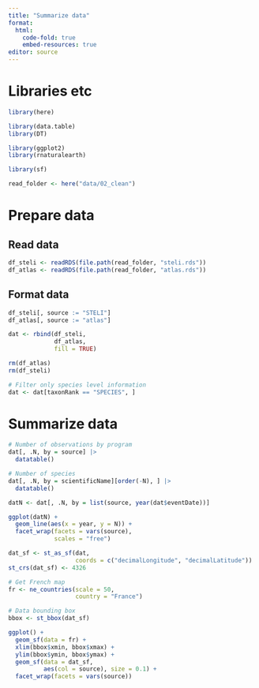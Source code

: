 ```yaml
---
title: "Summarize data"
format:
  html:
    code-fold: true
    embed-resources: true
editor: source
---
```


# Libraries etc

```r
library(here)

library(data.table)
library(DT)

library(ggplot2)
library(rnaturalearth)

library(sf)

read_folder <- here("data/02_clean")
```

# Prepare data

## Read data

```r
df_steli <- readRDS(file.path(read_folder, "steli.rds"))
df_atlas <- readRDS(file.path(read_folder, "atlas.rds"))
```

## Format data

```r
df_steli[, source := "STELI"]
df_atlas[, source := "atlas"]
```

```r
dat <- rbind(df_steli,
             df_atlas,
             fill = TRUE)
```

```r
rm(df_atlas)
rm(df_steli)
```

```r
# Filter only species level information
dat <- dat[taxonRank == "SPECIES", ]
```

# Summarize data

```r
# Number of observations by program
dat[, .N, by = source] |> 
  datatable()

# Number of species
dat[, .N, by = scientificName][order(-N), ] |> 
  datatable()
```


```r
datN <- dat[, .N, by = list(source, year(dat$eventDate))]

ggplot(datN) +
  geom_line(aes(x = year, y = N)) +
  facet_wrap(facets = vars(source), 
             scales = "free")
```

```r
dat_sf <- st_as_sf(dat,
                   coords = c("decimalLongitude", "decimalLatitude"))
st_crs(dat_sf) <- 4326
```

```r
# Get French map
fr <- ne_countries(scale = 50, 
                   country = "France")

# Data bounding box
bbox <- st_bbox(dat_sf)

ggplot() +
  geom_sf(data = fr) +
  xlim(bbox$xmin, bbox$xmax) +
  ylim(bbox$ymin, bbox$ymax) +
  geom_sf(data = dat_sf, 
          aes(col = source), size = 0.1) +
  facet_wrap(facets = vars(source))
```

